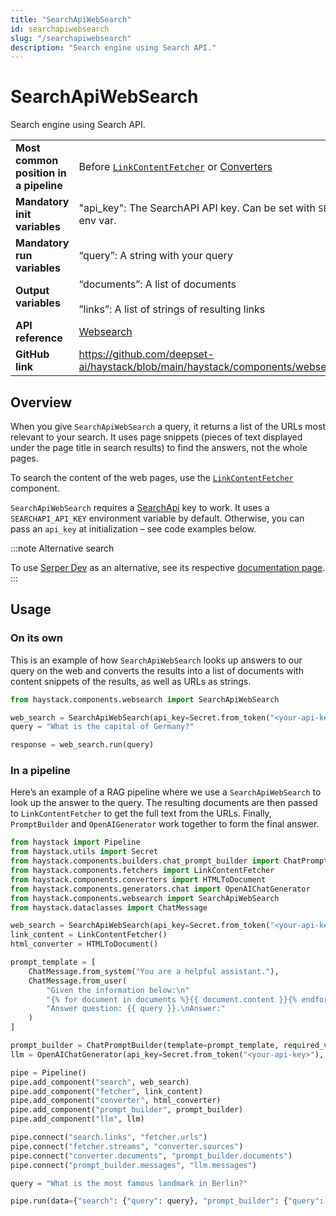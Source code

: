 ```yaml
---
title: "SearchApiWebSearch"
id: searchapiwebsearch
slug: "/searchapiwebsearch"
description: "Search engine using Search API."
---
```


# SearchApiWebSearch

Search engine using Search API.

|  |  |
| --- | --- |
| **Most common position in a pipeline** | Before [`LinkContentFetcher`](../fetchers/linkcontentfetcher.mdx)  or [Converters](../converters.mdx)  |
| **Mandatory init variables** | "api_key": The SearchAPI API key. Can be set with `SEARCHAPI_API_KEY` env var. |
| **Mandatory run variables** | “query”: A string with your query |
| **Output variables** | “documents”: A list of documents  <br /> <br />”links”: A list of strings of resulting links |
| **API reference** | [Websearch](/reference/websearch-api) |
| **GitHub link** | https://github.com/deepset-ai/haystack/blob/main/haystack/components/websearch/searchapi.py |

## Overview

When you give `SearchApiWebSearch` a query, it returns a list of the URLs most relevant to your search. It uses page snippets (pieces of text displayed under the page title in search results) to find the answers, not the whole pages.

To search the content of the web pages, use the [`LinkContentFetcher`](../fetchers/linkcontentfetcher.mdx) component.

`SearchApiWebSearch` requires a [SearchApi](https://www.searchapi.io) key to work. It uses a `SEARCHAPI_API_KEY` environment variable by default. Otherwise, you can pass an `api_key` at initialization – see code examples below.

:::note
Alternative search

To use [Serper Dev](https://serper.dev/?gclid=Cj0KCQiAgqGrBhDtARIsAM5s0_kPElllv3M59UPok1Ad-ZNudLaY21zDvbt5qw-b78OcUoqqvplVHRwaAgRgEALw_wcB) as an alternative, see its respective [documentation page](serperdevwebsearch.mdx).
:::

## Usage

### On its own

This is an example of how `SearchApiWebSearch` looks up answers to our query on the web and converts the results into a list of documents with content snippets of the results, as well as URLs as strings.

```python
from haystack.components.websearch import SearchApiWebSearch

web_search = SearchApiWebSearch(api_key=Secret.from_token("<your-api-key>"))
query = "What is the capital of Germany?"

response = web_search.run(query)
```

### In a pipeline

Here’s an example of a RAG pipeline where we use a `SearchApiWebSearch` to look up the answer to the query. The resulting documents are then passed to `LinkContentFetcher` to get the full text from the URLs. Finally, `PromptBuilder` and `OpenAIGenerator` work together to form the final answer.

```python
from haystack import Pipeline
from haystack.utils import Secret
from haystack.components.builders.chat_prompt_builder import ChatPromptBuilder
from haystack.components.fetchers import LinkContentFetcher
from haystack.components.converters import HTMLToDocument
from haystack.components.generators.chat import OpenAIChatGenerator
from haystack.components.websearch import SearchApiWebSearch
from haystack.dataclasses import ChatMessage

web_search = SearchApiWebSearch(api_key=Secret.from_token("<your-api-key>"), top_k=2)
link_content = LinkContentFetcher()
html_converter = HTMLToDocument()

prompt_template = [
    ChatMessage.from_system("You are a helpful assistant."),
    ChatMessage.from_user(
        "Given the information below:\n"
        "{% for document in documents %}{{ document.content }}{% endfor %}\n"
        "Answer question: {{ query }}.\nAnswer:"
    )
]

prompt_builder = ChatPromptBuilder(template=prompt_template, required_variables={"query", "documents"})
llm = OpenAIChatGenerator(api_key=Secret.from_token("<your-api-key>"), model="gpt-3.5-turbo")

pipe = Pipeline()
pipe.add_component("search", web_search)
pipe.add_component("fetcher", link_content)
pipe.add_component("converter", html_converter)
pipe.add_component("prompt_builder", prompt_builder)
pipe.add_component("llm", llm)

pipe.connect("search.links", "fetcher.urls")
pipe.connect("fetcher.streams", "converter.sources")
pipe.connect("converter.documents", "prompt_builder.documents")
pipe.connect("prompt_builder.messages", "llm.messages")

query = "What is the most famous landmark in Berlin?"

pipe.run(data={"search": {"query": query}, "prompt_builder": {"query": query}})
```
